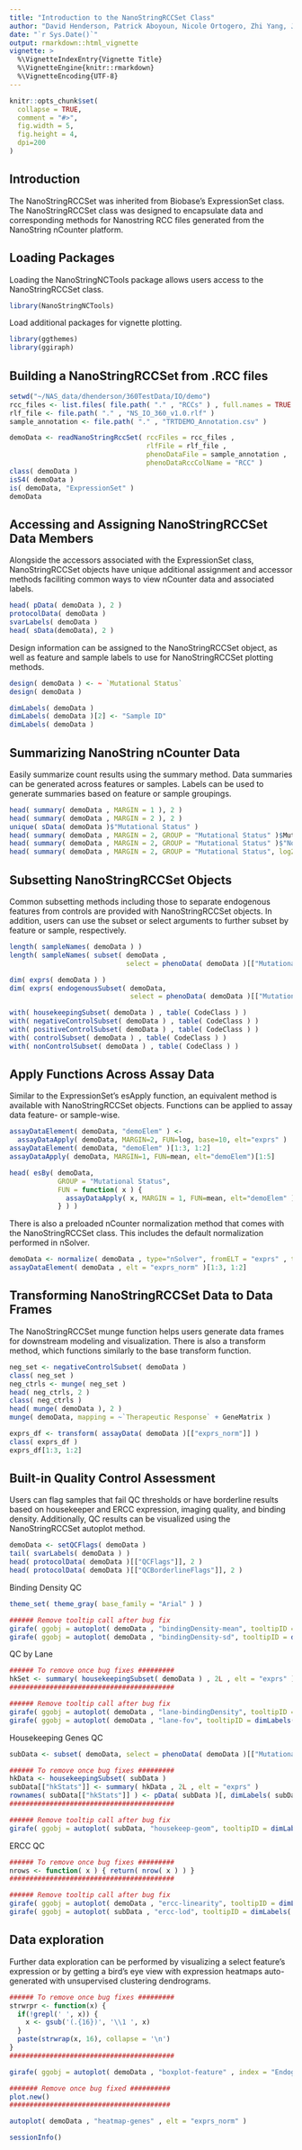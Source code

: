 ```yaml
---
title: "Introduction to the NanoStringRCCSet Class"
author: "David Henderson, Patrick Aboyoun, Nicole Ortogero, Zhi Yang, Jason Reeves, Kara Gorman, Rona Vitancol, Thomas Smith"
date: "`r Sys.Date()`"
output: rmarkdown::html_vignette
vignette: >
  %\VignetteIndexEntry{Vignette Title}
  %\VignetteEngine{knitr::rmarkdown}
  %\VignetteEncoding{UTF-8}
---
```


```r
knitr::opts_chunk$set(
  collapse = TRUE,
  comment = "#>",
  fig.width = 5,
  fig.height = 4,
  dpi=200
)
```

## Introduction

The NanoStringRCCSet was inherited from Biobase's ExpressionSet class. The NanoStringRCCSet class was designed to encapsulate data and corresponding methods for Nanostring RCC files generated from the NanoString nCounter platform.


## Loading Packages

Loading the NanoStringNCTools package allows users access to the NanoStringRCCSet class.

```r
library(NanoStringNCTools)
```

Load additional packages for vignette plotting.

```r
library(ggthemes)
library(ggiraph)
```


## Building a NanoStringRCCSet from .RCC files 

```r
setwd("~/NAS_data/dhenderson/360TestData/IO/demo")
rcc_files <- list.files( file.path( "." , "RCCs" ) , full.names = TRUE , pattern = ".RCC" )
rlf_file <- file.path( "." , "NS_IO_360_v1.0.rlf" )
sample_annotation <- file.path( "." , "TRTDEMO_Annotation.csv" )

demoData <- readNanoStringRccSet( rccFiles = rcc_files ,
                                  rlfFile = rlf_file ,
                                  phenoDataFile = sample_annotation ,
                                  phenoDataRccColName = "RCC" )
class( demoData )
isS4( demoData )
is( demoData, "ExpressionSet" )
demoData
```


## Accessing and Assigning NanoStringRCCSet Data Members

Alongside the accessors associated with the ExpressionSet class, NanoStringRCCSet objects have unique additional assignment and accessor methods faciliting common ways to view nCounter data and associated labels.

```r
head( pData( demoData ), 2 )
protocolData( demoData )
svarLabels( demoData )
head( sData(demoData), 2 )
```

Design information can be assigned to the NanoStringRCCSet object, as well as feature and sample labels to use for NanoStringRCCSet plotting methods.

```r
design( demoData ) <- ~ `Mutational Status`
design( demoData )

dimLabels( demoData )
dimLabels( demoData )[2] <- "Sample ID"
dimLabels( demoData )
```


## Summarizing NanoString nCounter Data

Easily summarize count results using the summary method. Data summaries can be generated across features or samples. Labels can be used to generate summaries based on feature or sample groupings.

```r
head( summary( demoData , MARGIN = 1 ), 2 )
head( summary( demoData , MARGIN = 2 ), 2 )
unique( sData( demoData )$"Mutational Status" )
head( summary( demoData , MARGIN = 2, GROUP = "Mutational Status" )$Mutated, 2 )
head( summary( demoData , MARGIN = 2, GROUP = "Mutational Status" )$"Not Mutated", 2 )
head( summary( demoData , MARGIN = 2, GROUP = "Mutational Status", log2 = FALSE )$"Not Mutated", 2 )
```


## Subsetting NanoStringRCCSet Objects

Common subsetting methods including those to separate endogenous features from controls are provided with NanoStringRCCSet objects. In addition, users can use the subset or select arguments to further subset by feature or sample, respectively.

```r
length( sampleNames( demoData ) )
length( sampleNames( subset( demoData , 
                             select = phenoData( demoData )[["Mutational Status"]] == "Mutated" ) ) )

dim( exprs( demoData ) )
dim( exprs( endogenousSubset( demoData, 
                              select = phenoData( demoData )[["Mutational Status"]] == "Mutated" ) ) )

with( housekeepingSubset( demoData ) , table( CodeClass ) )
with( negativeControlSubset( demoData ) , table( CodeClass ) )
with( positiveControlSubset( demoData ) , table( CodeClass ) )
with( controlSubset( demoData ) , table( CodeClass ) )
with( nonControlSubset( demoData ) , table( CodeClass ) )
```


## Apply Functions Across Assay Data

Similar to the ExpressionSet's esApply function, an equivalent method is available with NanoStringRCCSet objects. Functions can be applied to assay data feature- or sample-wise.

```r
assayDataElement( demoData, "demoElem" ) <- 
  assayDataApply( demoData, MARGIN=2, FUN=log, base=10, elt="exprs" )
assayDataElement( demoData, "demoElem" )[1:3, 1:2]
assayDataApply( demoData, MARGIN=1, FUN=mean, elt="demoElem")[1:5]

head( esBy( demoData, 
            GROUP = "Mutational Status", 
            FUN = function( x ) { 
              assayDataApply( x, MARGIN = 1, FUN=mean, elt="demoElem" ) 
            } ) )
```

There is also a preloaded nCounter normalization method that comes with the NanoStringRCCSet class. This includes the default normalization performed in nSolver.

```r
demoData <- normalize( demoData , type="nSolver", fromELT = "exprs" , toELT = "exprs_norm" )
assayDataElement( demoData , elt = "exprs_norm" )[1:3, 1:2]
```


## Transforming NanoStringRCCSet Data to Data Frames

The NanoStringRCCSet munge function helps users generate data frames for downstream modeling and visualization. There is also a transform method, which functions similarly to the base transform function.

```r
neg_set <- negativeControlSubset( demoData )
class( neg_set )
neg_ctrls <- munge( neg_set )
head( neg_ctrls, 2 )
class( neg_ctrls )
head( munge( demoData ), 2 )
munge( demoData, mapping = ~`Therapeutic Response` + GeneMatrix )

exprs_df <- transform( assayData( demoData )[["exprs_norm"]] )
class( exprs_df )
exprs_df[1:3, 1:2]
```


## Built-in Quality Control Assessment

Users can flag samples that fail QC thresholds or have borderline results based on housekeeper and ERCC expression, imaging quality, and binding density. Additionally, QC results can be visualized using the NanoStringRCCSet autoplot method.

```r
demoData <- setQCFlags( demoData )
tail( svarLabels( demoData ) )
head( protocolData( demoData )[["QCFlags"]], 2 )
head( protocolData( demoData )[["QCBorderlineFlags"]], 2 )
```

Binding Density QC
```r
theme_set( theme_gray( base_family = "Arial" ) )

###### Remove tooltip call after bug fix
girafe( ggobj = autoplot( demoData , "bindingDensity-mean", tooltipID = dimLabels( demoData )[2]  ) )
girafe( ggobj = autoplot( demoData , "bindingDensity-sd", tooltipID = dimLabels( demoData )[2]  ) )
```

QC by Lane
```r
###### To remove once bug fixes #########
hkSet <- summary( housekeepingSubset( demoData ) , 2L , elt = "exprs" )
#########################################

###### Remove tooltip call after bug fix
girafe( ggobj = autoplot( demoData , "lane-bindingDensity", tooltipID = dimLabels( demoData )[2]  ) )
girafe( ggobj = autoplot( demoData , "lane-fov", tooltipID = dimLabels( demoData )[2] ) )
```

Housekeeping Genes QC
```r
subData <- subset( demoData, select = phenoData( demoData )[["Mutational Status"]] == "Not Mutated" )

###### To remove once bug fixes #########
hkData <- housekeepingSubset( subData )
subData[["hkStats"]] <- summary( hkData , 2L , elt = "exprs" )
rownames( subData[["hkStats"]] ) <- pData( subData )[, dimLabels( subData )[2]]
#########################################

###### Remove tooltip call after bug fix
girafe( ggobj = autoplot( subData, "housekeep-geom", tooltipID = dimLabels( subData )[2] ) )
```

ERCC QC
```r
###### To remove once bug fixes #########
nrows <- function( x ) { return( nrow( x ) ) }
#########################################

###### Remove tooltip call after bug fix
girafe( ggobj = autoplot( demoData , "ercc-linearity", tooltipID = dimLabels( demoData )[2] ) )
girafe( ggobj = autoplot( subData , "ercc-lod", tooltipID = dimLabels( subData )[2] ) )
```

## Data exploration

Further data exploration can be performed by visualizing a select feature's expression or by getting a bird's eye view with expression heatmaps auto-generated with unsupervised clustering dendrograms.

```r
###### To remove once bug fixes #########
strwrpr <- function(x) {
  if(!grepl(' ', x)) {
    x <- gsub('(.{16})', '\\1 ', x)
  }
  paste(strwrap(x, 16), collapse = '\n')
}
#########################################

girafe( ggobj = autoplot( demoData , "boxplot-feature" , index = "Endogenous_TAP2_NM_018833.2" , elt = "exprs" ) )

####### Remove once bug fixed ##########
plot.new()
########################################

autoplot( demoData , "heatmap-genes" , elt = "exprs_norm" )
```

```r
sessionInfo()
```